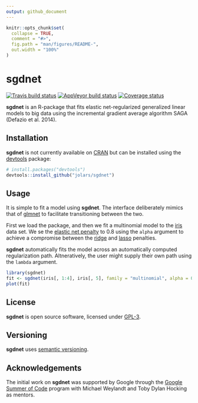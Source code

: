 ```yaml
---
output: github_document
---
```


<!-- README.md is generated from README.Rmd. Please edit that file -->

```r
knitr::opts_chunk$set(
  collapse = TRUE,
  comment = "#>",
  fig.path = "man/figures/README-",
  out.width = "100%"
)
```

# sgdnet

[![Travis build status](https://travis-ci.org/jolars/sgdnet.svg?branch=master)](https://travis-ci.org/jolars/sgdnet)
[![AppVeyor build status](https://ci.appveyor.com/api/projects/status/github/jolars/sgdnet?branch=master&svg=true)](https://ci.appveyor.com/project/jolars/sgdnet)
[![Coverage status](https://codecov.io/gh/jolars/sgdnet/branch/master/graph/badge.svg)](https://codecov.io/github/jolars/sgdnet?branch=master)

**sgdnet** is an R-package that fits elastic net-regularized generalized
linear models to big data using the incremental gradient average algorithm 
SAGA (Defazio et al. 2014).

## Installation

**sgdnet** is not currently available on [CRAN](https://cran.r-project.org/)
but can be installed using the
[devtools](https://CRAN.R-project.org/package=devtools)
package:

```r
# install.packages("devtools")
devtools::install_github("jolars/sgdnet")
```

## Usage

It is simple to fit a model using **sgdnet**. The interface deliberately mimics
that of [glmnet](https://CRAN.R-project.org/package=glmnet) to
facilitate transitioning between the two.

First we load the package, and then we fit a multinomial model to
the [iris](https://en.wikipedia.org/wiki/Iris_flower_data_set) data set.
We se the
[elastic net penalty](https://en.wikipedia.org/wiki/Elastic_net_regularization) 
to 0.8 using the `alpha` argument to achieve a compromise between the 
[ridge](https://en.wikipedia.org/wiki/Tikhonov_regularization)
and [lasso](https://en.wikipedia.org/wiki/Lasso_(statistics)) penalties.

**sgdnet** automatically fits the model across an automatically computed
regularization path. Altneratively, the user might supply their own
path using the `lambda` argument.

```r
library(sgdnet)
fit <- sgdnet(iris[, 1:4], iris[, 5], family = "multinomial", alpha = 0.8)
plot(fit)
```

## License

**sgdnet** is open source software, licensed under [GPL-3](LICENSE.md).

## Versioning 

**sgdnet** uses [semantic versioning](https://semver.org/).

## Acknowledgements

The initial work on **sgdnet** was supported by Google through the
[Google Summer of Code](https://summerofcode.withgoogle.com) program with
Michael Weylandt and Toby Dylan Hocking as mentors.
